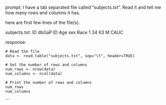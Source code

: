 prompt:
I have a tab separated file called "subjects.txt". Read it and tell me how many rows and columns it has. 

here are first few lines of the file(s).

subjects.txt:
ID	dbGaP ID	Age	sex	Race
1	34	63	M	CAUC


response:
```
# Read the file
data <- read.table("subjects.txt", sep="\t", header=TRUE)

# Get the number of rows and columns
num_rows <- nrow(data)
num_columns <- ncol(data)

# Print the number of rows and columns
num_rows
num_columns
```
```
